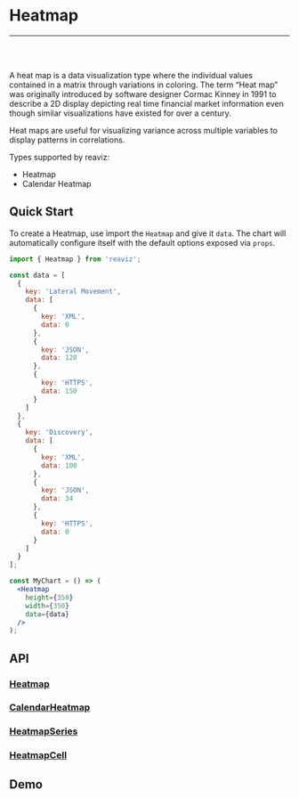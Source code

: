 
<Meta title="Docs|Chart Types/Heatmap" />

# Heatmap

---
<br />
<Story id="charts-heatmap-simple--basic" />
<br />

A heat map is a data visualization type where the individual values
contained in a matrix through variations in coloring. The term “Heat map” was
originally introduced by software designer Cormac Kinney in 1991 to describe a 2D
display depicting real time financial market information even though similar
visualizations have existed for over a century.

Heat maps are useful for visualizing variance across multiple
variables to display patterns in correlations.

Types supported by reaviz:

- Heatmap
- Calendar Heatmap

## Quick Start
To create a Heatmap, use import the `Heatmap` and give it `data`. The chart
will automatically configure itself with the default options exposed via `props`.

```jsx
import { Heatmap } from 'reaviz';

const data = [
  {
    key: 'Lateral Movement',
    data: [
      {
        key: 'XML',
        data: 0
      },
      {
        key: 'JSON',
        data: 120
      },
      {
        key: 'HTTPS',
        data: 150
      }
    ]
  },
  {
    key: 'Discovery',
    data: [
      {
        key: 'XML',
        data: 100
      },
      {
        key: 'JSON',
        data: 34
      },
      {
        key: 'HTTPS',
        data: 0
      }
    ]
  }
];

const MyChart = () => (
  <Heatmap
    height={350}
    width={350}
    data={data}
  />
);
```

## API
### [Heatmap](https://github.com/jask-oss/reaviz/blob/master/src/Heatmap/Heatmap.tsx)
<Props of={Heatmap} />

### [CalendarHeatmap](https://github.com/jask-oss/reaviz/blob/master/src/Heatmap/CalendarHeatmap.tsx)
<Props of={CalendarHeatmap} />

### [HeatmapSeries](https://github.com/jask-oss/reaviz/blob/master/src/Heatmap/HeatmapSeries/HeatmapSeries.tsx)
<Props of={HeatmapSeries} />

### [HeatmapCell](https://github.com/jask-oss/reaviz/blob/master/src/Heatmap/HeatmapSeries/HeatmapCell.tsx)
<Props of={HeatmapCell} />

## Demo
<Sandbox
  name="Heatmap Simple"
  description="A simple heatmap chart example"
  path="docs/sandbox/HeatmapSimple.sandbox.js"
/>
